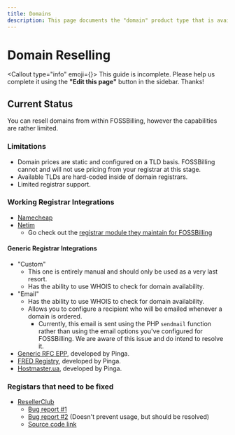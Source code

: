 ```yaml
---
title: Domains
description: This page documents the "domain" product type that is available within FOSSBilling.
---
```



# Domain Reselling
<Callout type="info" emoji={<FontAwesomeIcon icon={faPersonDigging} />}>
    This guide is incomplete. Please help us complete it using the **"Edit this page"** button in the sidebar. Thanks!
</Callout>

## Current Status
You can resell domains from within FOSSBilling, however the capabilities are rather limited.

### Limitations
 - Domain prices are static and configured on a TLD basis. FOSSBilling cannot and will not use pricing from your registrar at this stage.
 - Available TLDs are hard-coded inside of domain registrars.
 - Limited registrar support.

### Working Registrar Integrations
 - [Namecheap](https://www.namecheap.com/)
 - [Netim](https://www.netim.com/)
    - Go check out the [registrar module they maintain for FOSSBilling](https://github.com/netim-com/fossbilling-registrar-module)

#### Generic Registrar Integrations
 - "Custom"
    - This one is entirely manual and should only be used as a very last resort.
    - Has the ability to use WHOIS to check for domain availability.
 - "Email"
    - Has the ability to use WHOIS to check for domain availability.
    - Allows you to configure a recipient who will be emailed whenever a domain is ordered. 
        - Currently, this email is sent using the PHP `sendmail` function rather than using the email options you've configured for FOSSBilling. We are aware of this issue and do intend to resolve it.
 - [Generic RFC EPP](https://github.com/getpinga/fossbilling-epp-rfc), developed by Pinga.
 - [FRED Registry](https://github.com/getpinga/fossbilling-epp-fred), developed by Pinga.
 - [Hostmaster.ua](https://github.com/getpinga/fossbilling-epp-ua), developed by Pinga.

### Registars that need to be fixed
 - [ResellerClub](https://www.resellerclub.com/domain-reseller)
   - [Bug report #1](https://github.com/FOSSBilling/FOSSBilling/issues/1267)
   - [Bug report #2](https://github.com/FOSSBilling/FOSSBilling/issues/77) (Doesn't prevent usage, but should be resolved)
   - [Source code link](https://github.com/FOSSBilling/FOSSBilling/blob/main/src/library/Registrar/Adapter/Resellerclub.php)
